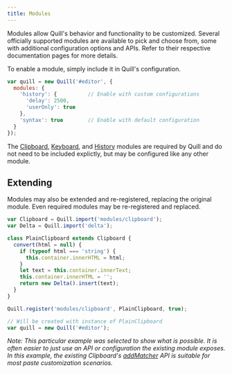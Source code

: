 ```yaml
---
title: Modules
---
```


Modules allow Quill's behavior and functionality to be customized. Several officially supported modules are available to pick and choose from, some with additional configuration options and APIs. Refer to their respective documentation pages for more details.

To enable a module, simply include it in Quill's configuration.

```javascript
var quill = new Quill('#editor', {
  modules: {
    'history': {          // Enable with custom configurations
      'delay': 2500,
      'userOnly': true
    },
    'syntax': true        // Enable with default configuration
  }
});
```

The [Clipboard](/docs/modules/clipboard/), [Keyboard](/docs/modules/keyboard/), and [History](/docs/modules/history/) modules are required by Quill and do not need to be included explictly, but may be configured like any other module.


## Extending

Modules may also be extended and re-registered, replacing the original module. Even required modules may be re-registered and replaced.

```javascript
var Clipboard = Quill.import('modules/clipboard');
var Delta = Quill.import('delta');

class PlainClipboard extends Clipboard {
  convert(html = null) {
    if (typeof html === 'string') {
      this.container.innerHTML = html;
    }
    let text = this.container.innerText;
    this.container.innerHTML = '';
    return new Delta().insert(text);
  }
}

Quill.register('modules/clipboard', PlainClipboard, true);

// Will be created with instance of PlainClipboard
var quill = new Quill('#editor');
```

*Note: This particular example was selected to show what is possible. It is often easier to just use an API or configuration the existing module exposes. In this example, the existing Clipboard's [addMatcher](/docs/modules/clipboard/#addmatcher) API is suitable for most paste customization scenarios.*
